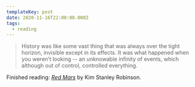```yaml
---
templateKey: post
date: 2020-11-16T22:00:00.000Z
tags:
  - reading
---
```

> History was like some vast thing that was always over the tight horizon, invisible except in its effects. It was what happened when you weren’t looking -- an unknowable infinity of events, which although out of control, controlled everything.

Finished reading: <i>[Red Mars](https://www.goodreads.com/book/show/77507.Red_Mars)</i> by Kim Stanley Robinson.